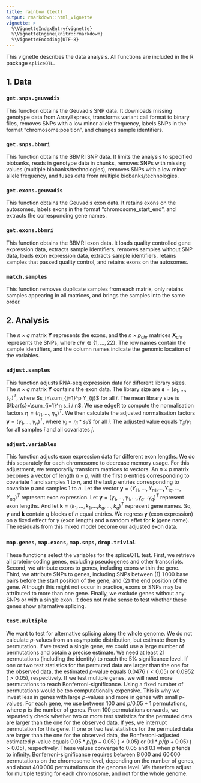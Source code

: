 ```yaml
---
title: rainbow (text)
output: rmarkdown::html_vignette
vignette: >
  %\VignetteIndexEntry{vignette}
  %\VignetteEngine{knitr::rmarkdown}
  %\VignetteEncoding{UTF-8}
---
```


This vignette describes the data analysis. All functions are included in the R package `spliceQTL`.

## 1. Data

### `get.snps.geuvadis`

This function obtains the Geuvadis SNP data. It downloads missing genotype data from ArrayExpress, transforms variant call format to binary files, removes SNPs with a low minor allele frequency, labels SNPs in the format "chromosome:position", and changes sample identifiers.

### `get.snps.bbmri`

This function obtains the BBMRI SNP data. It limits the analysis to specified biobanks, reads in genotype data in chunks, removes SNPs with missing values (multiple biobanks/technologies), removes SNPs with a low minor allele frequency, and fuses data from multiple biobanks/technologies.

### `get.exons.geuvadis`

This function obtains the Geuvadis exon data. It retains exons on the autosomes, labels exons in the format "chromosome_start_end", and extracts the corresponding gene names.

### `get.exons.bbmri`

This function obtains the BBMRI exon data. It loads quality controlled gene expression data, extracts sample identifiers, removes samples without SNP data, loads exon expression data, extracts sample identifiers, retains samples that passed quality control, and retains exons on the autosomes.

### `match.samples`

This function removes duplicate samples from each matrix, only retains samples appearing in all matrices, and brings the samples into the same order.

## 2. Analysis

The $n \times q$ matrix $\boldsymbol{Y}$ represents the exons, and the $n \times p_{chr}$ matrices $\boldsymbol{X}_{chr}$ represents the SNPs, where $chr \in \{1,\ldots,22\}$. The row names contain the sample identifiers, and the column names indicate the genomic location of the variables.

### `adjust.samples`

This function adjusts RNA-seq expression data for different library sizes. The $n \times q$ matrix $\boldsymbol{Y}$ contains the exon data. The library size are $\boldsymbol{s}=(s_1,\ldots,s_n)^T$, where $s_i=\sum_{j=1}^p Y_{ij}$ for all $i$. The mean library size is $\bar{s}=\sum_{i=1}^n s_i / n$. We use edgeR to compute the normalisation factors $\boldsymbol{\eta}=(\eta_1,\ldots,\eta_n)^T$. We then calculate the adjusted normalisation factors $\boldsymbol{\gamma}=(\gamma_1,\ldots,\gamma_n)^T$, where $\gamma_i=\eta_i*s_i / \bar{s}$ for all $i$. The adjusted value equals $Y_{ij}/\gamma_i$ for all samples $i$ and all covariates $j$.

### `adjust.variables`

This function adjusts exon expression data for different exon lengths. We do this separately for each chromosome to decrease memory usage. For this adjustment, we temporarily transform matrices to vectors. An ${n \times p}$ matrix becomes a vector of length ${n \times p}$, with the first $p$ entries corresponding to covariate $1$ and samples $1$ to $n$, and the last $p$ entries corresponding to covariate $p$ and samples $1$ to $n$. Let the vector $\boldsymbol{y}=(Y_{11},\ldots,Y_{n1} \boldsymbol{,} \ldots \boldsymbol{,} Y_{1q},\ldots,Y_{nq})^T$ represent exon expression. Let $\boldsymbol{\gamma}=(\gamma_1,\ldots,\gamma_1 \boldsymbol{,} \ldots \boldsymbol{,} \gamma_q \ldots \gamma_q)^T$ represent exon lengths. And let $\boldsymbol{k}=(k_1,\ldots,k_1 \boldsymbol{,} \ldots \boldsymbol{,} k_q,\ldots,k_q)^T$ represent gene names. So, $\boldsymbol{\gamma}$ and $\boldsymbol{k}$ contain $q$ blocks of $n$ equal entries. We regress $\boldsymbol{y}$ (exon expression) on a fixed effect for $\gamma$ (exon length) and a random effet for $\boldsymbol{k}$ (gene name). The residuals from this mixed model become our adjusted exon data.

### `map.genes`, `map.exons`, `map.snps`, `drop.trivial`

These functions select the variables for the spliceQTL test. First, we retrieve all protein-coding genes, excluding pseudogenes and other transcripts. Second, we attribute exons to genes, including exons within the gene. Third, we attribute SNPs to genes, including  SNPs between (1) ${1\,000}$ base pairs before the start position of the gene, and (2) the end position of the gene. Although this might not occur in practice, exons or SNPs may be attributed to more than one gene. Finally, we exclude genes without any SNPs or with a single exon. It does not make sense to test whether these genes show alternative splicing.

### `test.multiple`

We want to test for alternative splicing along the whole genome. We do not calculate $p$-values from an asymptotic distribution, but estimate them by permutation. If we tested a single gene, we could use a large number of permutations and obtain a precise estimate. We need at least $21$ permutations (including the identity) to reach the ${5\%}$ significance level. If one or two test statistics for the permuted data are larger than the one for the observed data, the estimated $p$-value equals $0.0476$ ($<0.05$) or $0.0952$ ($>0.05$), respectively. If we test multiple genes, we will need more permutations to reach Bonferroni-significance. Using a fixed number of permutations would be too computationally expensive. This is why we invest less in genes with large $p$-values and more in genes with small $p$-values. For each gene, we use between $100$ and $p/0.05+1$ permutations, where $p$ is the number of genes. From $100$ permutations onwards, we repeatedly check whether two or more test statistics for the permuted data are larger than the one for the observed data. If yes, we interrupt permutation for this gene. If one or two test statistics for the permuted data are larger than the one for the observed data, the Bonferroni-adjusted estimated $p$-value equals $0.05*p/(p+0.05)$ ($<0.05$) or $0.1*p/(p+0.05)$ ($>0.05$), respectively. These values converge to $0.05$ and $0.1$ when $p$ tends to infinity. Bonferroni-significance requires between ${8\,000}$ and ${60\,000}$ permutations on the chromosome level, depending on the number of genes, and about ${400\,000}$ permutations on the genome level. We therefore adjust for multiple testing for each chromosome, and not for the whole genome.
